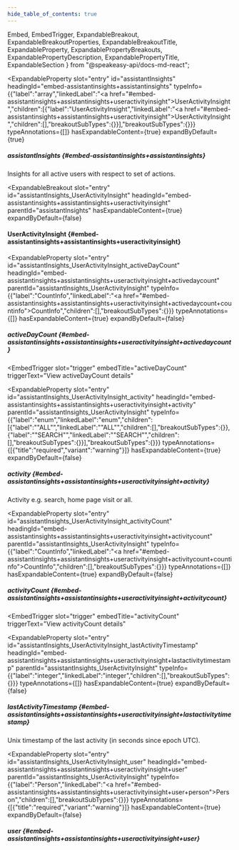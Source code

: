 ```yaml
---
hide_table_of_contents: true
---
```

  Embed,
  EmbedTrigger,
  ExpandableBreakout,
  ExpandableBreakoutProperties,
  ExpandableBreakoutTitle,
  ExpandableProperty,
  ExpandablePropertyBreakouts,
  ExpandablePropertyDescription,
  ExpandablePropertyTitle,
  ExpandableSection
} from "@speakeasy-api/docs-md-react";

<ExpandableSection>

<ExpandableProperty
  slot="entry"
  id="assistantInsights"
  headingId="embed-assistantinsights+assistantinsights"
  typeInfo={{"label":"array","linkedLabel":"<a href=\"#embed-assistantinsights+assistantinsights+useractivityinsight\">UserActivityInsight</a>","children":[{"label":"UserActivityInsight","linkedLabel":"<a href=\"#embed-assistantinsights+assistantinsights+useractivityinsight\">UserActivityInsight</a>","children":[],"breakoutSubTypes":{}}],"breakoutSubTypes":{}}}
  typeAnnotations={[]}
  hasExpandableContent={true}
  expandByDefault={true}
>

<ExpandablePropertyTitle slot="title">

##### assistantInsights \{#embed-assistantinsights+assistantinsights\}

</ExpandablePropertyTitle>

<ExpandablePropertyDescription slot="description">

Insights for all active users with respect to set of actions.

</ExpandablePropertyDescription>

<ExpandablePropertyBreakouts slot="breakouts">

<ExpandableBreakout
  slot="entry"
  id="assistantInsights_UserActivityInsight"
  headingId="embed-assistantinsights+assistantinsights+useractivityinsight"
  parentId="assistantInsights"
  hasExpandableContent={true}
  expandByDefault={false}
>

<ExpandableBreakoutTitle slot="title">

#### UserActivityInsight \{#embed-assistantinsights+assistantinsights+useractivityinsight\}

</ExpandableBreakoutTitle>

<ExpandableBreakoutProperties slot="properties">

<ExpandableProperty
  slot="entry"
  id="assistantInsights_UserActivityInsight_activeDayCount"
  headingId="embed-assistantinsights+assistantinsights+useractivityinsight+activedaycount"
  parentId="assistantInsights_UserActivityInsight"
  typeInfo={{"label":"CountInfo","linkedLabel":"<a href=\"#embed-assistantinsights+assistantinsights+useractivityinsight+activedaycount+countinfo\">CountInfo</a>","children":[],"breakoutSubTypes":{}}}
  typeAnnotations={[]}
  hasExpandableContent={true}
  expandByDefault={false}
>

<ExpandablePropertyTitle slot="title">

##### activeDayCount \{#embed-assistantinsights+assistantinsights+useractivityinsight+activedaycount\}

</ExpandablePropertyTitle>

<Embed slot="embed">

<EmbedTrigger
  slot="trigger"
  embedTitle="activeDayCount"
  triggerText="View activeDayCount details"
>

<Embedactivedaycount />

</EmbedTrigger>

</Embed>

</ExpandableProperty>

<ExpandableProperty
  slot="entry"
  id="assistantInsights_UserActivityInsight_activity"
  headingId="embed-assistantinsights+assistantinsights+useractivityinsight+activity"
  parentId="assistantInsights_UserActivityInsight"
  typeInfo={{"label":"enum","linkedLabel":"enum","children":[{"label":"\"ALL\"","linkedLabel":"\"ALL\"","children":[],"breakoutSubTypes":{}},{"label":"\"SEARCH\"","linkedLabel":"\"SEARCH\"","children":[],"breakoutSubTypes":{}}],"breakoutSubTypes":{}}}
  typeAnnotations={[{"title":"required","variant":"warning"}]}
  hasExpandableContent={true}
  expandByDefault={false}
>

<ExpandablePropertyTitle slot="title">

##### activity \{#embed-assistantinsights+assistantinsights+useractivityinsight+activity\}

</ExpandablePropertyTitle>

<ExpandablePropertyDescription slot="description">

Activity e.g. search, home page visit or all.

</ExpandablePropertyDescription>

</ExpandableProperty>

<ExpandableProperty
  slot="entry"
  id="assistantInsights_UserActivityInsight_activityCount"
  headingId="embed-assistantinsights+assistantinsights+useractivityinsight+activitycount"
  parentId="assistantInsights_UserActivityInsight"
  typeInfo={{"label":"CountInfo","linkedLabel":"<a href=\"#embed-assistantinsights+assistantinsights+useractivityinsight+activitycount+countinfo\">CountInfo</a>","children":[],"breakoutSubTypes":{}}}
  typeAnnotations={[]}
  hasExpandableContent={true}
  expandByDefault={false}
>

<ExpandablePropertyTitle slot="title">

##### activityCount \{#embed-assistantinsights+assistantinsights+useractivityinsight+activitycount\}

</ExpandablePropertyTitle>

<Embed slot="embed">

<EmbedTrigger
  slot="trigger"
  embedTitle="activityCount"
  triggerText="View activityCount details"
>

<Embedactivitycount />

</EmbedTrigger>

</Embed>

</ExpandableProperty>

<ExpandableProperty
  slot="entry"
  id="assistantInsights_UserActivityInsight_lastActivityTimestamp"
  headingId="embed-assistantinsights+assistantinsights+useractivityinsight+lastactivitytimestamp"
  parentId="assistantInsights_UserActivityInsight"
  typeInfo={{"label":"integer","linkedLabel":"integer","children":[],"breakoutSubTypes":{}}}
  typeAnnotations={[]}
  hasExpandableContent={true}
  expandByDefault={false}
>

<ExpandablePropertyTitle slot="title">

##### lastActivityTimestamp \{#embed-assistantinsights+assistantinsights+useractivityinsight+lastactivitytimestamp\}

</ExpandablePropertyTitle>

<ExpandablePropertyDescription slot="description">

Unix timestamp of the last activity (in seconds since epoch UTC).

</ExpandablePropertyDescription>

</ExpandableProperty>

<ExpandableProperty
  slot="entry"
  id="assistantInsights_UserActivityInsight_user"
  headingId="embed-assistantinsights+assistantinsights+useractivityinsight+user"
  parentId="assistantInsights_UserActivityInsight"
  typeInfo={{"label":"Person","linkedLabel":"<a href=\"#embed-assistantinsights+assistantinsights+useractivityinsight+user+person\">Person</a>","children":[],"breakoutSubTypes":{}}}
  typeAnnotations={[{"title":"required","variant":"warning"}]}
  hasExpandableContent={true}
  expandByDefault={false}
>

<ExpandablePropertyTitle slot="title">

##### user \{#embed-assistantinsights+assistantinsights+useractivityinsight+user\}

</ExpandablePropertyTitle>

<Embed slot="embed">

<EmbedTrigger slot="trigger" embedTitle="user" triggerText="View user details">

<Embeduser />

</EmbedTrigger>

</Embed>

</ExpandableProperty>

</ExpandableBreakoutProperties>

</ExpandableBreakout>

</ExpandablePropertyBreakouts>

</ExpandableProperty>

</ExpandableSection>